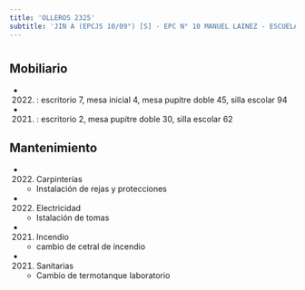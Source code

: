 ```yaml
---
title: 'OLLEROS 2325'
subtitle: 'JIN A (EPCJS 10/09°) [S] - EPC N° 10 MANUEL LAINEZ - ESCUELA DE MAESTROS ([A] 11)'
---
```


#


## Mobiliario

*  (2022) : escritorio 7, mesa inicial 4, mesa pupitre doble 45, silla escolar 94 

*  (2021) : escritorio 2, mesa pupitre doble 30, silla escolar 62 





## Mantenimiento

*  (2022) Carpinterías 
    + Instalación de rejas y protecciones

*  (2022) Electricidad 
    + Istalación de tomas

*  (2021) Incendio 
    + cambio de cetral de incendio

*  (2021) Sanitarias 
    + Cambio de termotanque laboratorio



